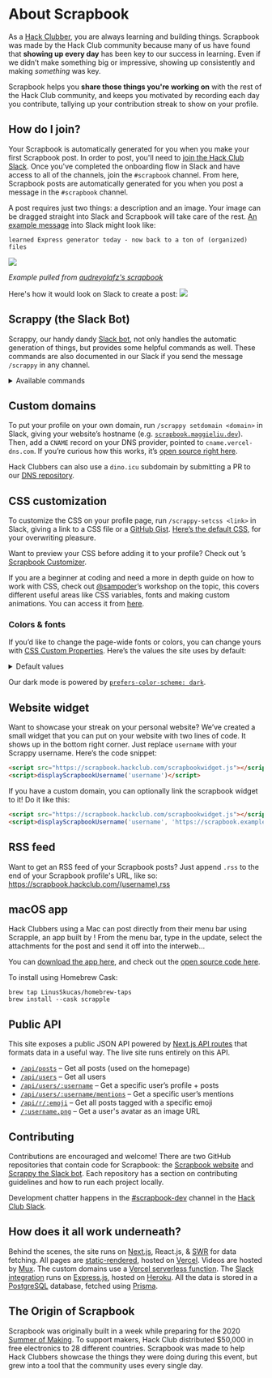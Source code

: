 
<Meta
  as={Head}
  name="Hack Club's Scrapbook"
  title="About"
  description="A daily streak system & portfolio for your projects. Join the Hack Club community & get yours started."
  image="https://cloud-53i932gta-hack-club-bot.vercel.app/0scrapbook.jpg"
/>

<main className="container">

# About Scrapbook

As a [Hack Clubber](https://hackclub.com/), you are always learning and building things. Scrapbook was made by the Hack Club community because many of us have found that **showing up every day** has been key to our success in learning. Even if we didn’t make something big or impressive, showing up consistently and making _something_ was key.

Scrapbook helps you **share those things you're working on** with the rest of the Hack Club community, and keeps you motivated by recording each day you contribute, tallying up your contribution streak to show on your profile.

## How do I join?

Your Scrapbook is automatically generated for you when you make your first Scrapbook post. In order to post, you'll need to [join the Hack Club Slack](https://hackclub.com/slack). Once you've completed the onboarding flow in Slack and have access to all of the channels, join the `#scrapbook` channel. From here, Scrapbook posts are automatically generated for you when you post a message in the `#scrapbook` channel.

A post requires just two things: a description and an image. Your image can be dragged straight into Slack and Scrapbook will take care of the rest. [An example message](https://hackclub.slack.com/archives/C01504DCLVD/p1646030307450419) into Slack might look like:

```
learned Express generator today - now back to a ton of (organized) files
```
<img src="https://cloud-f8by3gcpv-hack-club-bot.vercel.app/0screenshot_2022-02-27_223754.png" />

_Example pulled from [audreyolafz's scrapbook](https://scrapbook.hackclub.com/audreyolafz)_

Here's how it would look on Slack to create a post:
<img src="https://cloud-nf0autycv-hack-club-bot.vercel.app/0scrapbook-example.gif" />

## Scrappy (the Slack Bot)

Scrappy, our handy dandy [Slack bot](https://github.com/hackclub/scrappy), not only handles the automatic generation of things, but provides some helpful commands as well. These commands are also documented in our Slack if you send the message `/scrappy` in any channel.

<details>
  <summary>Available commands</summary>

  - `/scrappy-togglestreaks`: toggles your streak count on/off in your status
  - `/scrappy-togglestreaks all`: opts out of streaks completely
  - `/scrappy-open`: opens your Scrapbook (or another user's if you specify a username)
  - `/scrappy-setcss`: adds a custom CSS file to your Scrapbook profile. [Check out this cool example](https://scrapbook.hackclub.com/msw)!
  - `/scrappy-setdomain`: links a custom domain to your Scrapbook profile, e.g. [scrapbook.maggieliu.dev](https://scrapbook.maggieliu.dev/)
  - `/scrappy-setusername`: change your profile username
  - `/scrappy-setaudio`: links an audio file to your Scrapbook. [See an example here](https://scrapbook.hackclub.com/matthew)!
  - `/scrappy-setwebhook`: create a Scrappy Webhook we will make a blank fetch request to this URL every time you post
  - `/scrappy-webring`: adds or removes someone to your webring
  - *Remove* a post: delete the Slack message and Scrappy will automatically update for you
  - *Edit* a post: edit the Slack message and it will automatically update for you

</details>

## Custom domains

To put your profile on your own domain, run `/scrappy setdomain <domain>` in Slack, giving your website’s hostname (e.g. [`scrapbook.maggieliu.dev`](https://scrapbook.maggieliu.dev/)). Then, add a `CNAME` record on your DNS provider, pointed to `cname.vercel-dns.com`. If you’re curious how this works, it’s [open source right here](http://github.com/hackclub/summer-domains).

Hack Clubbers can also use a `dino.icu` subdomain by submitting a PR to our [DNS repository](https://github.com/hackclub/dns).
  
## CSS customization

To customize the CSS on your profile page, run `/scrappy-setcss <link>` in Slack, giving a link to a CSS file or a [GitHub Gist](https://gist.github.com). [Here’s the default CSS](https://scrapbook.hackclub.com/themes/default.css), for your overwriting pleasure.

Want to preview your CSS before adding it to your profile? Check out <Mention username="jasonaa" />’s [Scrapbook Customizer](https://scrapbook.hackclub.com/customizer).

If you are a beginner at coding and need a more in depth guide on how to work with CSS, check out [@sampoder](https://github.com/sampoder)’s workshop on the topic, this covers different useful areas like CSS variables, fonts and making custom animations. You can access it from [here](https://workshops.hackclub.com/scrapbook_css/).
  
### Colors & fonts

If you’d like to change the page-wide fonts or colors, you can change yours with [CSS Custom Properties](https://developer.mozilla.org/en-US/docs/Web/CSS/Using_CSS_variables). Here’s the values the site uses by default:

<details>

  <summary>Default values</summary>

```css
:root {
  --colors-pink: #ff62dc;
  --colors-orange: #ff5b00;
  --colors-yellow: #f7ff00;
  --colors-green: #28ff00;
  --colors-cyan: #00ffff;
  --colors-blue: #00a4ff;
  --colors-purple: #c210ff;

  --colors-darker: #151613;
  --colors-dark: #20201d;
  --colors-darkless: #2b2b27;
  --colors-black: #1d201d;
  --colors-slate: #3b413a;
  --colors-muted: #777f76;
  --colors-smoke: #d5d8d5;
  --colors-snow: #f5f5f4;
  --colors-white: #ffffff;

  --fonts-body: 'Baloo 2', system-ui, -apple-system, BlinkMacSystemFont, 'Segoe UI',
    Roboto, sans-serif;
  --fonts-display: 'Shrikhand', system-ui, -apple-system, BlinkMacSystemFont, 'Segoe UI',
    Roboto, sans-serif;
  --fonts-mono: 'SF Mono', 'Roboto Mono', Menlo, Consolas, monospace;
}
```

Some “relative” colors use these colors for various components:

- `--colors-background` – page background color
- `--colors-text` – page text color
- `--colors-elevated` – “elevated” content, like the posts
- `--colors-sunken` – “sunken” content

</details>

Our dark mode is powered by [`prefers-color-scheme: dark`](https://developer.mozilla.org/en-US/docs/Web/CSS/@media/prefers-color-scheme).

## Website widget

Want to showcase your streak on your personal website? We’ve created a small widget that you can put on your website with two lines of code. It shows up in the bottom right corner. Just replace `username` with your Scrappy username. Here’s the code snippet:

```html
<script src="https://scrapbook.hackclub.com/scrapbookwidget.js"></script>
<script>displayScrapbookUsername('username')</script>
```

If you have a custom domain, you can optionally link the scrapbook widget to it! Do it like this:

```html
<script src="https://scrapbook.hackclub.com/scrapbookwidget.js"></script>
<script>displayScrapbookUsername('username', 'https://scrapbook.example.com')</script>
```

## RSS feed

Want to get an RSS feed of your Scrapbook posts? Just append `.rss` to the end of your Scrapbook profile's URL, like so: https://scrapbook.hackclub.com/(username).rss

## macOS app

Hack Clubbers using a Mac can post directly from their menu bar using Scrapple, an app built by <Mention username="linus" />! From the menu bar, type in the update, select the attachments for the post and send it off into the interweb…

You can [download the app here](https://github.com/LinusSkucas/Scrapple), and check out the [open source code here](https://github.com/LinusSkucas/Scrapple).

To install using Homebrew Cask:

```
brew tap LinusSkucas/homebrew-taps
brew install --cask scrapple
```

## Public API

This site exposes a public JSON API powered by [Next.js API routes](https://nextjs.org/docs/api-routes/introduction) that formats data in a useful way. The live site runs entirely on this API.

- [`/api/posts`](https://scrapbook.hackclub.com/api/posts) – Get all posts (used on the homepage)
- [`/api/users`](https://scrapbook.hackclub.com/api/users) – Get all users
- [`/api/users/:username`](https://scrapbook.hackclub.com/api/users/zrl) – Get a specific user’s profile + posts
- [`/api/users/:username/mentions`](https://scrapbook.hackclub.com/api/users/sampoder/mentions) – Get a specific user’s mentions
- [`/api/r/:emoji`](https://scrapbook.hackclub.com/api/r/hardware) – Get all posts tagged with a specific emoji
- [`/:username.png`](https://scrapbook.hackclub.com/sampoder.png) – Get a user's avatar as an image URL

## Contributing

Contributions are encouraged and welcome! There are two GitHub repositories that contain code for Scrapbook: the [Scrapbook website](https://github.com/hackclub/scrapbook#contributing) and [Scrappy the Slack bot](https://github.com/hackclub/scrappy#contributing). Each repository has a section on contributing guidelines and how to run each project locally.

Development chatter happens in the [#scrapbook-dev](https://app.slack.com/client/T0266FRGM/C035D6S6TFW) channel in the [Hack Club Slack](https://hackclub.com/slack/).

## How does it all work underneath?

Behind the scenes, the site runs on [Next.js](https://nextjs.org), React.js, & [SWR](https://swr.now.sh) for data fetching. All pages are [static-rendered](https://nextjs.org/docs/basic-features/data-fetching#getstaticprops-static-generation), hosted on [Vercel](https://vercel.com). Videos are hosted by [Mux](https://mux.com). The custom domains use a [Vercel serverless function](https://github.com/hackclub/summer-domains). The [Slack integration](https://github.com/hackclub/scrappy) runs on [Express.js](https://expressjs.com), hosted on [Heroku](https://heroku.com). All the data is stored in a [PostgreSQL](https://www.postgresql.org) database, fetched using [Prisma](https://prisma.io).

## The Origin of Scrapbook

Scrapbook was originally built in a week while preparing for the 2020 [Summer of Making](https://summer.hackclub.com/). To support makers, Hack Club distributed $50,000 in free electronics to 28 different countries. Scrapbook was made to help Hack Clubbers showcase the things they were doing during this event, but grew into a tool that the community uses every single day.

</main>

<style jsx global>{`
  .container {
    max-width: 680px !important;
    font-size: 20px !important;
    line-height: 1.625;
  }

  a {
    color: var(--colors-orange);
  }
  a:hover,
  a:focus {
    text-underline-position: under;
    text-decoration-style: wavy;
  }

  h1,
  h2,
  h3,
  h4,
  h5,
  h6 {
    line-height: 1.25;
    margin-top: 1em;
    margin-bottom: 0.5em;
  }

  h1 {
    font-size: 3rem;
    margin-top: 0;
  }
  h2 {
    font-size: 2rem;
  }
  h3 {
    font-size: 1.5rem;
  }

  p,
  ol,
  ul,
  pre,
  blockquote {
    margin-top: 1em;
    margin-bottom: 1em;
  }

  small {
    color: var(--colors-muted);
  }

  code,
  pre {
    font-family: 'SF Mono', 'Roboto Mono', 'Source Code Pro', Menlo, Consolas,
      'Liberation Mono', monospace;
    background-color: var(--colors-sheet);
    font-size: 87.5%;
    color: var(--colors-purple);
  }

  @media (prefers-color-scheme: dark) {
    code,
    pre {
      color: var(--colors-blue);
    }
  }

  pre {
    word-wrap: break-word;
    white-space: pre-wrap;
    padding: 1em;
    border-radius: 8px;
  }

  code {
    padding: 0 0.25em;
    border-radius: 0.125em;
  }

  pre code {
    padding: 0;
  }
`}</style>

